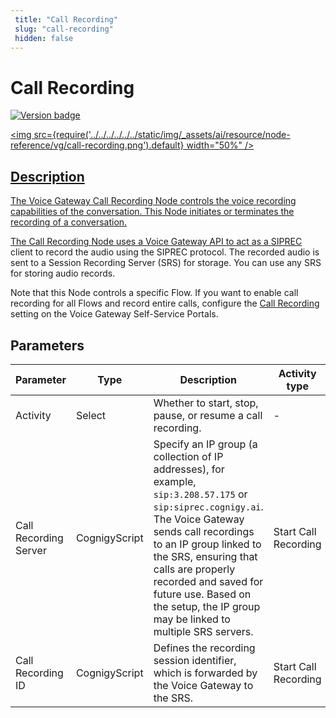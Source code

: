 ```yaml
---
 title: "Call Recording" 
 slug: "call-recording" 
 hidden: false 
---
```


# Call Recording

<a href="../../../../../release-notes/4.45.mdx" /><img src="https://img.shields.io/badge/Added in-v4.45-blue.svg" alt="Version badge" />

<img src={require('../../../../../../static/img/_assets/ai/resource/node-reference/vg/call-recording.png').default} width="50%" />

## Description

The Voice Gateway Call Recording Node controls the voice recording capabilities of the conversation. This Node initiates or terminates the recording of a conversation.

The Call Recording Node uses a Voice Gateway API to act as a [SIPREC](https://datatracker.ietf.org/doc/html/rfc7866) client to record the audio using the SIPREC protocol. The recorded audio is sent to a Session Recording Server (SRS) for storage. You can use any SRS for storing audio records.

Note that this Node controls a specific Flow. If you want to enable call recording for all Flows and record entire calls, configure the [Call Recording](../../../../../voice-gateway/webapp/accounts.mdx#call-recording-configuration) setting on the Voice Gateway Self-Service Portals.

## Parameters

| Parameter             | Type          | Description                                                                                                                                                                                                                                                                                                                                | Activity type        |
|-----------------------|---------------|--------------------------------------------------------------------------------------------------------------------------------------------------------------------------------------------------------------------------------------------------------------------------------------------------------------------------------------------|----------------------|
| Activity              | Select        | Whether to start, stop, pause, or resume a call recording.                                                                                                                                                                                                                                                                                 | -                    |
| Call Recording Server | CognigyScript | Specify an IP group (a collection of IP addresses), for example, `sip:3.208.57.175` or `sip:siprec.cognigy.ai`. <br /> The Voice Gateway sends call recordings to an IP group linked to the SRS, ensuring that calls are properly recorded and saved for future use. Based on the setup, the IP group may be linked to multiple SRS servers. | Start Call Recording |
| Call Recording ID     | CognigyScript | Defines the recording session identifier, which is forwarded by the Voice Gateway to the SRS.                                                                                                                                                                                                                                              | Start Call Recording |

